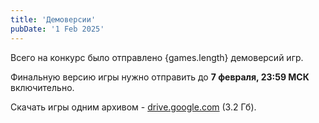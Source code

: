 ```yaml
---
title: 'Демоверсии'
pubDate: '1 Feb 2025'
---
```



Всего на конкурс было отправлено {games.length} демоверсий игр.

Финальную версию игры нужно отправить до **7 февраля, 23:59 МСК** включительно.

Скачать игры одним архивом - [drive.google.com](https://drive.google.com/file/d/18PmkhquKhkex-8Dp7hp1S0T6bgUxepna/view?usp=sharing) (3.2 Гб).

<GamesList gamesList={games} />
